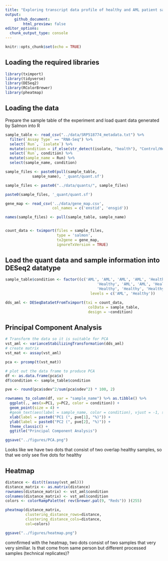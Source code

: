 ---
title: "Exploring transcript data profile of healthy and AML patient samples"
output: 
    github_document:
        html_preview: false
editor_options: 
  chunk_output_type: console
---

```{r setup, include=FALSE}
knitr::opts_chunk$set(echo = TRUE)
```

## Loading the required libraries

```{r message=FALSE, warning=FALSE}
library(tximport)
library(tidyverse)
library(DESeq2)
library(RColorBrewer)
library(pheatmap)
```



## Loading the data

Prepare the sample table of the experiment and load quant data generated by Salmon into R

```{r prepare_data}
sample_table <- read_csv("../data/SRP518774_metadata.txt") %>%
  filter(`Assay Type` == "RNA-Seq") %>%
  select(`Run`, `isolate`) %>%
  mutate(condition = if_else(str_detect(isolate, "health"), "Control/Healthy", "AML Patient")) %>%
  select(`Run`, condition) %>%
  mutate(sample_name = Run) %>%
  select(sample_name, condition)

sample_files <- paste0(pull(sample_table, 
            sample_name), '_quant/quant.sf')

sample_files <- paste0("../data/quants/", sample_files)

paste0(sample_files, '_quant/quant.sf')

gene_map <- read_csv('../data/gene_map.csv', 
                     col_names = c('enstid', 'ensgid'))

names(sample_files) <- pull(sample_table, sample_name)


count_data <- tximport(files = sample_files,
                       type = 'salmon', 
                       tx2gene = gene_map,
                       ignoreTxVersion = TRUE)

```


## Load the quant data and sample information into DESeq2 datatype

```{r deseq2, message=FALSE, warning=FALSE}
sample_table$condition <- factor((c('AML', 'AML', 'AML', 'AML', 'Healthy',
                                         'Healthy', 'AML', 'AML', 'Healthy', 'Healthy',
                                         'Healthy', 'Healthy', 'Healthy', 'AML', 'AML')),
                                      levels = c('AML', 'Healthy'))

dds_aml <- DESeqDataSetFromTximport(txi = count_data,
                                     colData = sample_table,
                                     design = ~condition)

```

## Principal Component Analysis

```{r pca, message=FALSE, warning=FALSE}
# Transform the data so it is suitable for PCA
vst_aml <- varianceStabilizingTransformation(dds_aml)
# create matrix
vst_mat <- assay(vst_aml)

pca <- prcomp(t(vst_mat))

# plot out the data frame to produce PCA
df <- as.data.frame(pca$x)
df$condition <- sample_table$condition

pve <- round(pca$sdev^2/sum(pca$sdev^2) * 100, 2)

rownames_to_column(df, var = "sample_name") %>% as.tibble() %>%
  ggplot(., aes(x=PC1, y=PC2, color = condition)) +
  geom_point(size = 4) +
  #geom_text(aes(label = sample_name, color = condition), vjust = -1, size = 4) +
  xlab(label = paste0("PC1 (", pve[1], "%)")) +
  ylab(label = paste0("PC2 (", pve[2], "%)")) +
  theme_classic() +
  ggtitle("Principal Component Analysis")

ggsave("../figures/PCA.png")

```

Looks like we have two dots that consist of two overlap healthy samples, so that we only see five dots for healthy

## Heatmap

```{r message=FALSE, warning=FALSE}
distance <- dist(t(assay(vst_aml)))
distance_matrix <- as.matrix(distance)
rownames(distance_matrix) <- vst_aml$condition
colnames(distance_matrix) <- vst_aml$condition
colors <- colorRampPalette( rev(brewer.pal(9, "Reds")) )(255)

pheatmap(distance_matrix,
         clustering_distance_rows=distance,
         clustering_distance_cols=distance,
         col=colors)

ggsave("../figures/heatmap.png")

```


comnfirmed with the heatmap, two dots consist of two samples that very very similiar. Is that come from same person but different processed samples (technical replicates)? 

